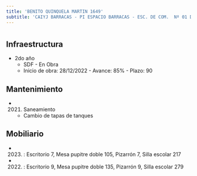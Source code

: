 ```yaml
---
title: 'BENITO QUINQUELA MARTIN 1649'
subtitle: 'CAIYJ BARRACAS - PI ESPACIO BARRACAS - ESC. DE COM.  Nº 01 DE 04 JOAQUÍN V. GONZALEZ - COLEGIO N° 11 HIPOLITO YRIGOYEN'
---
```


#
## Infraestructura

* 2do año 
    + SDF - En Obra 
    + Inicio de obra: 28/12/2022 - Avance: 85% - Plazo: 90 






## Mantenimiento

*  (2021) Saneamiento 
    + Cambio de tapas de tanques





## Mobiliario

*  (2023) : Escritorio 7, Mesa pupitre doble 105, Pizarrón 7, Silla escolar 217 

*  (2022) : Escritorio 9, Mesa pupitre doble 135, Pizarrón 9, Silla escolar 279 



